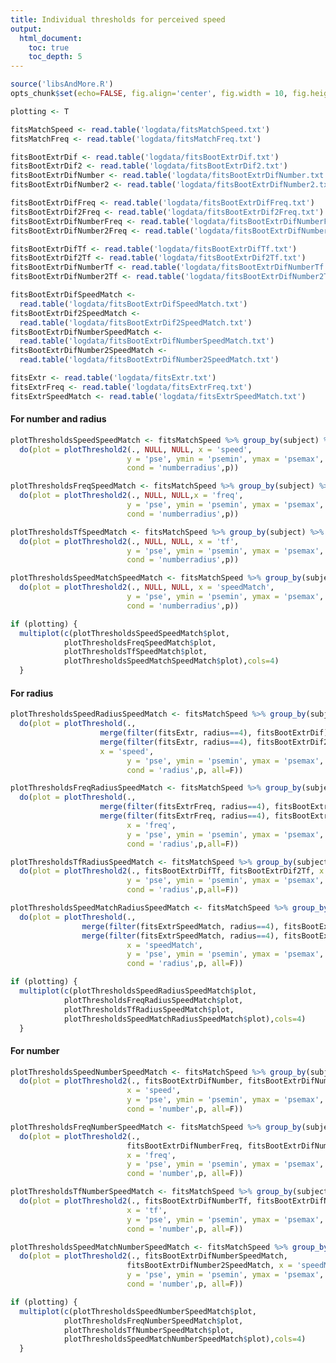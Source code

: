 ```yaml
---
title: Individual thresholds for perceived speed
output: 
  html_document:
    toc: true
    toc_depth: 5
---
```


```r
source('libsAndMore.R')
opts_chunk$set(echo=FALSE, fig.align='center', fig.width = 10, fig.height = 10)

plotting <- T
```

```r
fitsMatchSpeed <- read.table('logdata/fitsMatchSpeed.txt')
fitsMatchFreq <- read.table('logdata/fitsMatchFreq.txt')

fitsBootExtrDif <- read.table('logdata/fitsBootExtrDif.txt')
fitsBootExtrDif2 <- read.table('logdata/fitsBootExtrDif2.txt')
fitsBootExtrDifNumber <- read.table('logdata/fitsBootExtrDifNumber.txt')
fitsBootExtrDifNumber2 <- read.table('logdata/fitsBootExtrDifNumber2.txt')

fitsBootExtrDifFreq <- read.table('logdata/fitsBootExtrDifFreq.txt')
fitsBootExtrDif2Freq <- read.table('logdata/fitsBootExtrDif2Freq.txt')
fitsBootExtrDifNumberFreq <- read.table('logdata/fitsBootExtrDifNumberFreq.txt')
fitsBootExtrDifNumber2Freq <- read.table('logdata/fitsBootExtrDifNumber2Freq.txt')

fitsBootExtrDifTf <- read.table('logdata/fitsBootExtrDifTf.txt')
fitsBootExtrDif2Tf <- read.table('logdata/fitsBootExtrDif2Tf.txt')
fitsBootExtrDifNumberTf <- read.table('logdata/fitsBootExtrDifNumberTf.txt')
fitsBootExtrDifNumber2Tf <- read.table('logdata/fitsBootExtrDifNumber2Tf.txt')

fitsBootExtrDifSpeedMatch <- 
  read.table('logdata/fitsBootExtrDifSpeedMatch.txt')
fitsBootExtrDif2SpeedMatch <- 
  read.table('logdata/fitsBootExtrDif2SpeedMatch.txt')
fitsBootExtrDifNumberSpeedMatch <- 
  read.table('logdata/fitsBootExtrDifNumberSpeedMatch.txt')
fitsBootExtrDifNumber2SpeedMatch <- 
  read.table('logdata/fitsBootExtrDifNumber2SpeedMatch.txt')

fitsExtr <- read.table('logdata/fitsExtr.txt')
fitsExtrFreq <- read.table('logdata/fitsExtrFreq.txt')
fitsExtrSpeedMatch <- read.table('logdata/fitsExtrSpeedMatch.txt')
```


#### For number and radius

```r
plotThresholdsSpeedSpeedMatch <- fitsMatchSpeed %>% group_by(subject) %>% 
  do(plot = plotThreshold2(., NULL, NULL, x = 'speed', 
                          y = 'pse', ymin = 'psemin', ymax = 'psemax',
                          cond = 'numberradius',p))

plotThresholdsFreqSpeedMatch <- fitsMatchSpeed %>% group_by(subject) %>% 
  do(plot = plotThreshold2(., NULL, NULL,x = 'freq', 
                          y = 'pse', ymin = 'psemin', ymax = 'psemax',
                          cond = 'numberradius',p))

plotThresholdsTfSpeedMatch <- fitsMatchSpeed %>% group_by(subject) %>% 
  do(plot = plotThreshold2(., NULL, NULL, x = 'tf', 
                          y = 'pse', ymin = 'psemin', ymax = 'psemax',
                          cond = 'numberradius',p))

plotThresholdsSpeedMatchSpeedMatch <- fitsMatchSpeed %>% group_by(subject) %>% 
  do(plot = plotThreshold2(., NULL, NULL, x = 'speedMatch', 
                          y = 'pse', ymin = 'psemin', ymax = 'psemax',
                          cond = 'numberradius',p))

if (plotting) {
  multiplot(c(plotThresholdsSpeedSpeedMatch$plot,
            plotThresholdsFreqSpeedMatch$plot,
            plotThresholdsTfSpeedMatch$plot,
            plotThresholdsSpeedMatchSpeedMatch$plot),cols=4)
  }
```

#### For radius
```r
plotThresholdsSpeedRadiusSpeedMatch <- fitsMatchSpeed %>% group_by(subject) %>% 
  do(plot = plotThreshold(., 
                    merge(filter(fitsExtr, radius==4), fitsBootExtrDif), 
                    merge(filter(fitsExtr, radius==4), fitsBootExtrDif2), 
                    x = 'speed', 
                          y = 'pse', ymin = 'psemin', ymax = 'psemax',
                          cond = 'radius',p, all=F))

plotThresholdsFreqRadiusSpeedMatch <- fitsMatchSpeed %>% group_by(subject) %>% 
  do(plot = plotThreshold(., 
                    merge(filter(fitsExtrFreq, radius==4), fitsBootExtrDifFreq), 
                    merge(filter(fitsExtrFreq, radius==4), fitsBootExtrDif2Freq),                     
                          x = 'freq', 
                          y = 'pse', ymin = 'psemin', ymax = 'psemax',
                          cond = 'radius',p,all=F))

plotThresholdsTfRadiusSpeedMatch <- fitsMatchSpeed %>% group_by(subject) %>% 
  do(plot = plotThreshold2(., fitsBootExtrDifTf, fitsBootExtrDif2Tf, x = 'tf', 
                          y = 'pse', ymin = 'psemin', ymax = 'psemax',
                          cond = 'radius',p,all=F))

plotThresholdsSpeedMatchRadiusSpeedMatch <- fitsMatchSpeed %>% group_by(subject) %>% 
  do(plot = plotThreshold(., 
                merge(filter(fitsExtrSpeedMatch, radius==4), fitsBootExtrDifSpeedMatch), 
                merge(filter(fitsExtrSpeedMatch, radius==4), fitsBootExtrDif2SpeedMatch),  
                          x = 'speedMatch', 
                          y = 'pse', ymin = 'psemin', ymax = 'psemax',
                          cond = 'radius',p, all=F))

if (plotting) {
  multiplot(c(plotThresholdsSpeedRadiusSpeedMatch$plot,
            plotThresholdsFreqRadiusSpeedMatch$plot,
            plotThresholdsTfRadiusSpeedMatch$plot,
            plotThresholdsSpeedMatchRadiusSpeedMatch$plot),cols=4)
  }
```


#### For number 
```r

plotThresholdsSpeedNumberSpeedMatch <- fitsMatchSpeed %>% group_by(subject) %>% 
  do(plot = plotThreshold2(., fitsBootExtrDifNumber, fitsBootExtrDifNumber2,
                          x = 'speed', 
                          y = 'pse', ymin = 'psemin', ymax = 'psemax',
                          cond = 'number',p, all=F))

plotThresholdsFreqNumberSpeedMatch <- fitsMatchSpeed %>% group_by(subject) %>% 
  do(plot = plotThreshold2(., 
                          fitsBootExtrDifNumberFreq, fitsBootExtrDifNumber2Freq, 
                          x = 'freq', 
                          y = 'pse', ymin = 'psemin', ymax = 'psemax',
                          cond = 'number',p, all=F))

plotThresholdsTfNumberSpeedMatch <- fitsMatchSpeed %>% group_by(subject) %>% 
  do(plot = plotThreshold2(., fitsBootExtrDifNumberTf, fitsBootExtrDifNumber2Tf, 
                          x = 'tf', 
                          y = 'pse', ymin = 'psemin', ymax = 'psemax',
                          cond = 'number',p, all=F))

plotThresholdsSpeedMatchNumberSpeedMatch <- fitsMatchSpeed %>% group_by(subject) %>% 
  do(plot = plotThreshold2(., fitsBootExtrDifNumberSpeedMatch, 
                          fitsBootExtrDifNumber2SpeedMatch, x = 'speedMatch', 
                          y = 'pse', ymin = 'psemin', ymax = 'psemax',
                          cond = 'number',p, all=F))

if (plotting) {
  multiplot(c(plotThresholdsSpeedNumberSpeedMatch$plot,
            plotThresholdsFreqNumberSpeedMatch$plot,
            plotThresholdsTfNumberSpeedMatch$plot,
            plotThresholdsSpeedMatchNumberSpeedMatch$plot),cols=4)
  }
```
